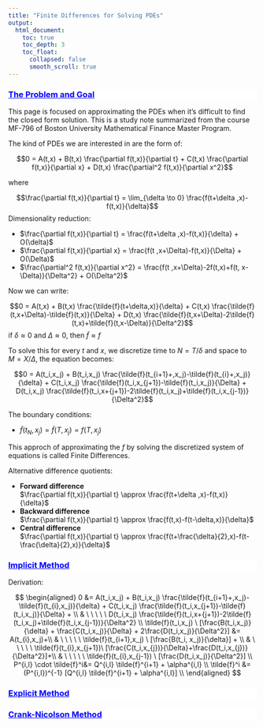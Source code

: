 ```yaml
---
title: "Finite Differences for Solving PDEs"
output:
  html_document:
    toc: true
    toc_depth: 3
    toc_float:
      collapsed: false
      smooth_scroll: true
---
```


<div style="background-color:white;color:blue;matrixOperation:20px;">
<ins>
### The Problem and Goal
</ins>
</div>
This page is focused on approximating the PDEs when it's difficult to find the closed form solution. This is a study note summarized from the course MF-796 of Boston University Mathematical Finance Master Program.

The kind of PDEs we are interested in are the form of:


$$0 = A(t,x) + B(t,x) \frac{\partial f(t,x)}{\partial t} + C(t,x) \frac{\partial f(t,x)}{\partial x} + D(t,x) \frac{\partial^2 f(t,x)}{\partial x^2}$$

where 

$$\frac{\partial f(t,x)}{\partial t} = \lim_{\delta \to 0} \frac{f(t+\delta ,x)-f(t,x)}{\delta}$$
Dimensionality reduction:

* $\frac{\partial f(t,x)}{\partial t} = \frac{f(t+\delta ,x)-f(t,x)}{\delta} + O(\delta)$
* $\frac{\partial f(t,x)}{\partial x} = \frac{f(t ,x+\Delta)-f(t,x)}{\Delta} + O(\Delta)$
* $\frac{\partial^2 f(t,x)}{\partial x^2} = \frac{f(t ,x+\Delta)-2f(t,x)+f(t, x-\Delta)}{\Delta^2} + O(\Delta^2)$

Now we can write:

$$0 = A(t,x) + B(t,x) \frac{\tilde{f}(t+\delta,x)}{\delta} + C(t,x) \frac{\tilde{f}(t,x+\Delta)-\tilde{f}(t,x)}{\Delta} + D(t,x) \frac{\tilde{f}(t,x+\Delta)-2\tilde{f}(t,x)+\tilde{f}(t,x-\Delta)}{\Delta^2}$$
if $\delta \approx 0$ and $\Delta \approx 0$, then $\tilde{f} \approx f$

To solve this for every $t$ and $x$, we discretize time to $N=T/\delta$ and space to $M = X/\Delta$, the equation becomes:

$$0 = A(t_i,x_j) + B(t_i,x_j) \frac{\tilde{f}(t_{i+1}+,x_j)-\tilde{f}(t_{i}+,x_j)}{\delta} + C(t_i,x_j) \frac{\tilde{f}(t_i,x_{j+1})-\tilde{f}(t_i,x_j)}{\Delta} + D(t_i,x_j) \frac{\tilde{f}(t_i,x+{j+1})-2\tilde{f}(t_i,x_j)+\tilde{f}(t_i,x_{j-1})}{\Delta^2}$$


The boundary conditions:

* $\tilde{f}(t_N, x_j) = \tilde{f}(T,x_j) = f(T,x_j)$



This approch of approximating the $f$ by solving the discretized system of equations is called Finite Differences.

Alternative difference quotients:

* **Forward difference**  
  $\frac{\partial f(t,x)}{\partial t} \approx \frac{f(t+\delta ,x)-f(t,x)}{\delta}$
* **Backward difference**  
  $\frac{\partial f(t,x)}{\partial t} \approx \frac{f(t,x)-f(t-\delta,x)}{\delta}$
* **Central difference**  
  $\frac{\partial f(t,x)}{\partial t} \approx \frac{f(t+\frac{\delta}{2},x)-f(t-\frac{\delta}{2},x)}{\delta}$

<div style="background-color:white;color:blue;matrixOperation:20px;">
<ins>
### Implicit Method
</ins>
</div>
Derivation:

$$
\begin{aligned}
0 &= A(t_i,x_j) + B(t_i,x_j) \frac{\tilde{f}(t_{i+1}+,x_j)-\tilde{f}(t_{i},x_j)}{\delta} + C(t_i,x_j) \frac{\tilde{f}(t_i,x_{j+1})-\tilde{f}(t_i,x_j)}{\Delta} + \\
& \ \ \ \ \ D(t_i,x_j) \frac{\tilde{f}(t_i,x+{j+1})-2\tilde{f}(t_i,x_j)+\tilde{f}(t_i,x_{j-1})}{\Delta^2} \\
\tilde{f}(t_i,x_j) \ [\frac{B(t_i,x_j)}{\delta} + \frac{C(t_i,x_j)}{\Delta} + 2\frac{D(t_i,x_j)}{\Delta^2}] &= A(t_{i},x_j)+\\ 
& \ \ \ \ \ \tilde{f}(t_{i+1},x_j) \ [\frac{B(t_i, x_j)}{\delta}] + \\
& \ \ \ \ \ \tilde{f}(t_{i},x_{j+1})\ [\frac{C(t_i,x_{j})}{\Delta}+\frac{D(t_i,x_{j})}{\Delta^2}]+\\
& \ \ \ \ \ \tilde{f}(t_{i},x_{j-1}) \ [\frac{D(t_i,x_j)}{\Delta^2}] \\
P^{i,I} \cdot \tilde{f}^i&= Q^{i,I} \tilde{f}^{i+1} + \alpha^{i,I} \\
\tilde{f}^i &= (P^{i,I})^{-1} [Q^{i,I} \tilde{f}^{i+1} + \alpha^{i,I}] \\
\end{aligned}
$$



<div style="background-color:white;color:blue;matrixOperation:20px;">
<ins>
### Explicit Method
</ins>
</div>


<div style="background-color:white;color:blue;matrixOperation:20px;">
<ins>
### Crank-Nicolson Method
</ins>
</div>